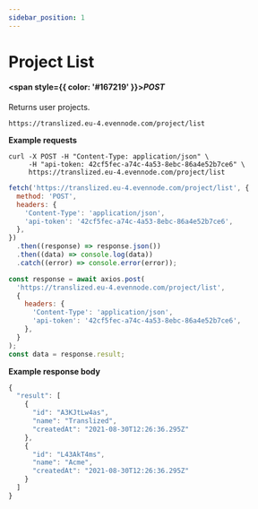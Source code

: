 ```yaml
---
sidebar_position: 1
---
```



# Project List

#### <span style={{ color: '#167219' }}>_POST_</span>

Returns user projects.

```url
https://translized.eu-4.evennode.com/project/list
```

**Example requests**

<Tabs className="api-tabs">
<TabItem value="cURL" label="cURL">

```curl
curl -X POST -H "Content-Type: application/json" \
     -H "api-token: 42cf5fec-a74c-4a53-8ebc-86a4e52b7ce6" \
     https://translized.eu-4.evennode.com/project/list
```

</TabItem>
<TabItem value="js-fetch" label="Javascript Fetch">

```js
fetch('https://translized.eu-4.evennode.com/project/list', {
  method: 'POST',
  headers: {
    'Content-Type': 'application/json',
    'api-token': '42cf5fec-a74c-4a53-8ebc-86a4e52b7ce6',
  },
})
  .then((response) => response.json())
  .then((data) => console.log(data))
  .catch((error) => console.error(error));
```

  </TabItem>
  <TabItem value="js-axios" label="Javascript Axios">

```js
const response = await axios.post(
  'https://translized.eu-4.evennode.com/project/list',
  {
    headers: {
      'Content-Type': 'application/json',
      'api-token': '42cf5fec-a74c-4a53-8ebc-86a4e52b7ce6',
    },
  }
);
const data = response.result;
```

  </TabItem>
</Tabs>

**Example response body**

```js
{
  "result": [
    {
      "id": "A3KJtLw4as",
      "name": "Translized",
      "createdAt": "2021-08-30T12:26:36.295Z"
    },
    {
      "id": "L43AkT4ms",
      "name": "Acme",
      "createdAt": "2021-08-30T12:26:36.295Z"
    }
  ]
}
```
